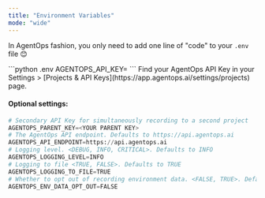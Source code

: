 ```yaml
---
title: "Environment Variables"
mode: "wide"
---
```


In AgentOps fashion, you only need to add one line of "code" to your `.env` file 😊

<span className="api-key-container">
  <CodeGroup>
    ```python .env
    AGENTOPS_API_KEY=<YOUR API KEY>
    ```
  </CodeGroup>
</span>

<Tip>
Find your AgentOps API Key in your Settings > [Projects & API Keys](https://app.agentops.ai/settings/projects) page.
</Tip>

#### Optional settings:

```python .env
# Secondary API Key for simultaneously recording to a second project
AGENTOPS_PARENT_KEY=<YOUR PARENT KEY>
# The AgentOps API endpoint. Defaults to https://api.agentops.ai
AGENTOPS_API_ENDPOINT=https://api.agentops.ai
# Logging level. <DEBUG, INFO, CRITICAL>. Defaults to INFO
AGENTOPS_LOGGING_LEVEL=INFO
# Logging to file <TRUE, FALSE>. Defaults to TRUE
AGENTOPS_LOGGING_TO_FILE=TRUE
# Whether to opt out of recording environment data. <FALSE, TRUE>. Defaults to FALSE
AGENTOPS_ENV_DATA_OPT_OUT=FALSE
```

<script type="module" src="/scripts/github_stars.js"></script>
<script type="module" src="/scripts/link_to_api_button.js"></script>
<script type="module" src="/scripts/scroll-img-fadein-animation.js"></script>
<script type="module" src="/scripts/button_heartbeat_animation.js"></script>
<script type="module" src="/scripts/adjust_api_dynamically.js"></script>
